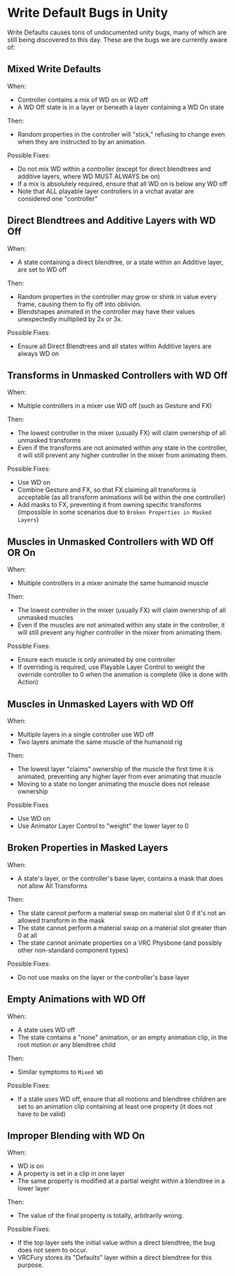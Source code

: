 # Write Default Bugs in Unity

Write Defaults causes tons of undocumented unity bugs, many of which are still being discovered to this day. These
are the bugs we are currently aware of:

## Mixed Write Defaults

When:
* Controller contains a mix of WD on or WD off
* A WD Off state is in a layer or beneath a layer containing a WD On state

Then:
* Random properties in the controller will "stick," refusing to change even when they are instructed to by an animation.

Possible Fixes:
* Do not mix WD within a controller (except for direct blendtrees and additive layers, where WD MUST ALWAYS be on)
* If a mix is absolutely required, ensure that all WD on is below any WD off
* Note that ALL playable layer controllers in a vrchat avatar are considered one "controller"

## Direct Blendtrees and Additive Layers with WD Off

When:
* A state containing a direct blendtree, or a state within an Additive layer, are set to WD off

Then:
* Random properties in the controller may grow or shink in value every frame, causing them to fly off into oblivion.
* Blendshapes animated in the controller may have their values unexpectedly multiplied by 2x or 3x.

Possible Fixes:
* Ensure all Direct Blendtrees and all states within Additive layers are always WD on

## Transforms in Unmasked Controllers with WD Off

When:
* Multiple controllers in a mixer use WD off (such as Gesture and FX)

Then:
* The lowest controller in the mixer (usually FX) will claim ownership of all unmasked transforms
* Even if the transforms are not animated within any state in the controller, it will still prevent any higher controller in the mixer from animating them.

Possible Fixes:
* Use WD on
* Combine Gesture and FX, so that FX claiming all transforms is acceptable (as all transform animations will be within the one controller)
* Add masks to FX, preventing it from owning specific transforms (impossible in some scenarios due to `Broken Properties in Masked Layers`)

## Muscles in Unmasked Controllers with WD Off OR On

When:
* Multiple controllers in a mixer animate the same humanoid muscle

Then:
* The lowest controller in the mixer (usually FX) will claim ownership of all unmasked muscles
* Even if the muscles are not animated within any state in the controller, it will still prevent any higher controller in the mixer from animating them.

Possible Fixes:
* Ensure each muscle is only animated by one controller
* If overriding is required, use Playable Layer Control to weight the override controller to 0 when the animation is complete (like is done with Action)

## Muscles in Unmasked Layers with WD Off

When:
* Multiple layers in a single controller use WD off
* Two layers animate the same muscle of the humanoid rig

Then:
* The lowest layer "claims" ownership of the muscle the first time it is animated, preventing any higher layer from ever animating that muscle
* Moving to a state no longer animating the muscle does not release ownership

Possible Fixes
* Use WD on
* Use Animator Layer Control to "weight" the lower layer to 0

## Broken Properties in Masked Layers

When:
* A state's layer, or the controller's base layer, contains a mask that does not allow All Transforms

Then:
* The state cannot perform a material swap on material slot 0 if it's not an allowed transform in the mask
* The state cannot perform a material swap on a material slot greater than 0 at all
* The state cannot animate properties on a VRC Physbone (and possibly other non-standard component types)

Possible Fixes:
* Do not use masks on the layer or the controller's base layer

## Empty Animations with WD Off

When:
* A state uses WD off
* The state contains a "none" animation, or an empty animation clip, in the root motion or any blendtree child

Then:
* Similar symptoms to `Mixed WD`

Possible Fixes:
* If a state uses WD off, ensure that all motions and blendtree children are set to an animation clip containing at least one property (it does not have to be valid)

## Improper Blending with WD On

When:
* WD is on
* A property is set in a clip in one layer
* The same property is modified at a partial weight within a blendtree in a lower layer

Then:
* The value of the final property is totally, arbitrarily wrong.

Possible Fixes:
* If the top layer sets the initial value within a direct blendtree, the bug does not seem to occur.
* VRCFury stores its "Defaults" layer within a direct blendtree for this purpose.
